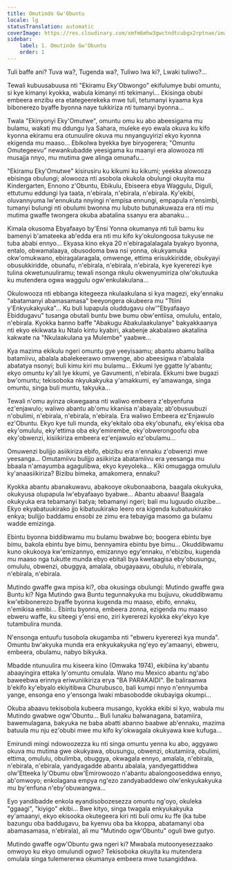 ```yaml
---
title: Omutindo Gw'Obuntu
locale: lg
statusTranslation: automatic
coverImage: https://res.cloudinary.com/xmfm6mhw3gwctndtcubgx2rptnae/image/upload/v1740468922/small_cover_tratado_de_psicologia_revolucionaria_a4c0dca4e0.webp
sidebar:
    label: 1. Omutindo Gw'Obuntu
    order: 1
---
```

Tuli baffe ani? Tuva wa?, Tugenda wa?, Tuliwo lwa ki?, Lwaki tuliwo?...

Tewali kubuusabuusa nti "Ekiramu Eky'Obwongo" ekifulumye bubi omuntu, si kye kimanyi kyokka, wabula kimanyi nti tekimanyi... Ekisinga obubi embeera enzibu era etategeerekeka mwe tuli, tetumanyi kyaama kya bibonerezo byaffe byonna naye tukkiriza nti tumanyi byonna...

Twala "Ekinyonyi Eky'Omutwe", omuntu omu ku abo abeesigama mu bulamu, wakati mu ddungu lya Sahara, muleke eyo ewala okuva ku kifo kyonna ekiramu era otunuulire okuva mu nnyanguyirizi ekyo kyonna ekigenda mu maaso... Ebikolwa byekka bye biryogerera; "Omuntu Omutegeevu" newankubadde yeesigama ku maanyi era alowooza nti musajja nnyo, mu mutima gwe alinga omunafu...

"Ekiramu Eky'Omutwe" kisirusiru ku kikumi ku kikumi; yeekka alowooza ebisinga obulungi; alowooza nti asobola okukola obulungi okuyita mu Kindergarten, Ennono z'Obuntu, Ebikulu, Ebiseera ebya Waggulu, Diguli, ettutumu eddungi lya taata, n'ebirala, n'ebirala, n'ebirala. Ky'ekibi, oluvannyuma lw'ennukuta nnyingi n'empisa ennungi, empapula n'ensimbi, tumanyi bulungi nti obulumi bwonna mu lubuto butunakuwaza era nti mu mutima gwaffe twongera okuba abatalina ssanyu era abanaku...

Kimala okusoma Ebyafaayo by'Ensi Yonna okumanya nti tuli bamu ku bamenyi b'amateeka ab'edda era nti mu kifo ky'okulongoosa tukyuse ne tuba ababi ennyo... Ekyasa kino ekya 20 n'ebiragalalagala byakyo byonna, entalo, obwamalaaya, obusodoma bwa nsi yonna, okukyamuka okw'omukwano, ebiragalaragala, omwenge, ettima erisukkiridde, obukyayi obusukkiridde, obunafu, n'ebirala, n'ebirala, n'ebirala, kye kyererezi kye tulina okwetunuuliramu; tewali nsonga nkulu okwenyumiriza olw'okutuuka ku mutendera ogwa waggulu ogw'enkulakulana...

Okulowooza nti ebbanga kitegeeza nkulaakulana si kya magezi, eky'ennaku "abatamanyi abamasamasa" beeyongera okubeera mu "Ttiini y'Enkyukakyuka"... Ku buli lupapula oluddugavu olw'"Ebyafaayo Ebiddugavu" tusanga obutali buntu bwe bumu obw'entiisa, omululu, entalo, n'ebirala. Kyokka banno baffe "Abakugu Abakulaakulanye" bakyakkaanya nti ekyo ekikwata ku Ntalo kintu kyabiri, akabenje akabalawo akatalina kakwate na "Nkulaakulana ya Mulembe" yaabwe...

Kya mazima ekikulu ngeri omuntu gye yeeyisaamu; abantu abamu baliba batamiivu, abalala abalekeerawo omwenge, abo abeesigwa n'abalala abatatya nsonyi; buli kimu kiri mu bulamu... Ekkumi lye ggatte ly'abantu; ekyo omuntu ky'ali lye kkumi, ye Gavumenti, n'ebirala. Ekkumi bwe bugazi bw'omuntu; tekisoboka nkyukakyuka y'amakkumi, ey'amawanga, singa omuntu, singa buli muntu, takyuka...

Tewali n'omu ayinza okwegaana nti waliwo embeera z'ebyenfuna ez'enjawulo; waliwo abantu ab'omu kkanisa n'abayala; ab'obusuubuzi n'obulimi, n'ebirala, n'ebirala, n'ebirala. Era waliwo Embeera ez'Enjawulo ez'Obuntu. Ekyo kye tuli munda, eky'ekitalo oba eky'obunafu, eky'ekisa oba eky'omululu, eky'ettima oba eky'emirembe, eky'obwerongoofu oba eky'obwenzi, kisiikiriza embeera ez'enjawulo ez'obulamu...

Omuwenzi bulijjo asiikiriza ebifo, ebizibu era n'ennaku z'obwenzi mwe yeesanga... Omutamiivu bulijjo asiikiriza abatamiivu era yeesanga mu bbaala n'amayumba agagulibwa, ekyo kyeyoleka... Kiki omugagga omululu ky'anaasiikiriza? Bizibu bimeka, amakomera, ennaku?

Kyokka abantu abanakuwavu, abakooye okubonaabona, baagala okukyuka, okukyusa olupapula lw'ebyafaayo byabwe... Abantu abaavu! Baagala okukyuka era tebamanyi batya; tebamanyi ngeri; bali mu luguudo oluzibe... Ekyo ekyabatuukirako jjo kibatuukirako leero era kigenda kubatuukirako enkya; bulijjo baddamu ensobi ze zimu era tebayiga masomo ga bulamu wadde emizinga.

Ebintu byonna biddibwamu mu bulamu bwabwe bo; boogera ebintu bye bimu, bakola ebintu bye bimu, bennyamira ebintu bye bimu... Okuddibwamu kuno okukooya kw'emizannyo, emizannyo egy'ennaku, n'ebizibu, kugenda mu maaso nga tukutte munda ebyo ebitali bya kwetaagisa eby'obusungu, omululu, obwenzi, obuggya, amalala, obugayaavu, obululu, n'ebirala, n'ebirala, n'ebirala.

Mutindo gwaffe gwa mpisa ki?, oba okusinga obulungi: Mutindo gwaffe gwa Buntu ki? Nga Mutindo gwa Buntu tegunnakyuka mu bujjuvu, okuddibwamu kw'ebibonerezo byaffe byonna kugenda mu maaso, ebifo, ennaku, n'emikisa emibi... Ebintu byonna, embeera zonna, ezigenda mu maaso ebweru waffe, ku siteegi y'ensi eno, ziri kyererezi kyokka eky'ekyo kye tutambulira munda.

N'ensonga entuufu tusobola okugamba nti "ebweru kyererezi kya munda". Omuntu bw'akyuka munda era enkyukakyuka ng'eyo ey'amaanyi, ebweru, embeera, obulamu, nabyo bikyuka.

Mbadde ntunuulira mu kiseera kino (Omwaka 1974), ekibiina ky'abantu abaayingira ettaka ly'omuntu omulala. Wano mu Mexico abantu ng'abo baweebwa erinnya eriwuniikiriza erya "BA PARAKAIDI". Be baliraanwa b'ekifo ky'ebyalo ekiyitibwa Churubusco, bali kumpi nnyo n'ennyumba yange, ensonga eno y'ensonga lwaki mbasobodde okubayiga okumpi...

Okuba abaavu tekisobola kubeera musango, kyokka ekibi si kyo, wabula mu Mutindo gwabwe ogw'Obuntu... Buli lunaku balwanagana, batamiira, bawemulagana, bakyuka ne baba abatti abanno baabwe ab'ennaku, mazima batuula mu nju ez'obubi mwe mu kifo ky'okwagala okukyawa kwe kufuga...

Emirundi mingi ndowoozezza ku nti singa omuntu yenna ku abo, aggyawo okuva mu mutima gwe okukyawa, obusungu, obwenzi, okutamiira, obulimi, ettima, omululu, obulimba, obuggya, okwagala ennyo, amalala, n'ebirala, n'ebirala, n'ebirala, yandyagadde abantu abalala, yandyegattiddwa olw'Etteeka ly'Obumu obw'Emirowoozo n'abantu abalongooseddwa ennyo, ab'omwoyo; enkolagana empya ng'ezo zandyabaddewo olw'enkyukakyuka mu by'enfuna n'eby'obuwangwa...

Eyo yandibadde enkola eyandisobozesezza omuntu ng'oyo, okuleka "ggaagi", "kiyigo" ekibi... Bwe kityo, singa twagala enkyukakyuka ey'amaanyi, ekyo ekisooka okutegeera kiri nti buli omu ku ffe (ka tube bazungu oba baddugavu, ba kyenvu oba ba kkoppa, abatamanyi oba abamasamasa, n'ebirala), ali mu "Mutindo ogw'Obuntu" oguli bwe gutyo.

Mutindo gwaffe ogw'Obuntu gwa ngeri ki? Mwabala mutoonyesezzaako omwoyo ku ekyo omulundi ogwo? Tekisoboka okuyita ku mutendera omulala singa tulemererwa okumanya embeera mwe tusangiddwa.


